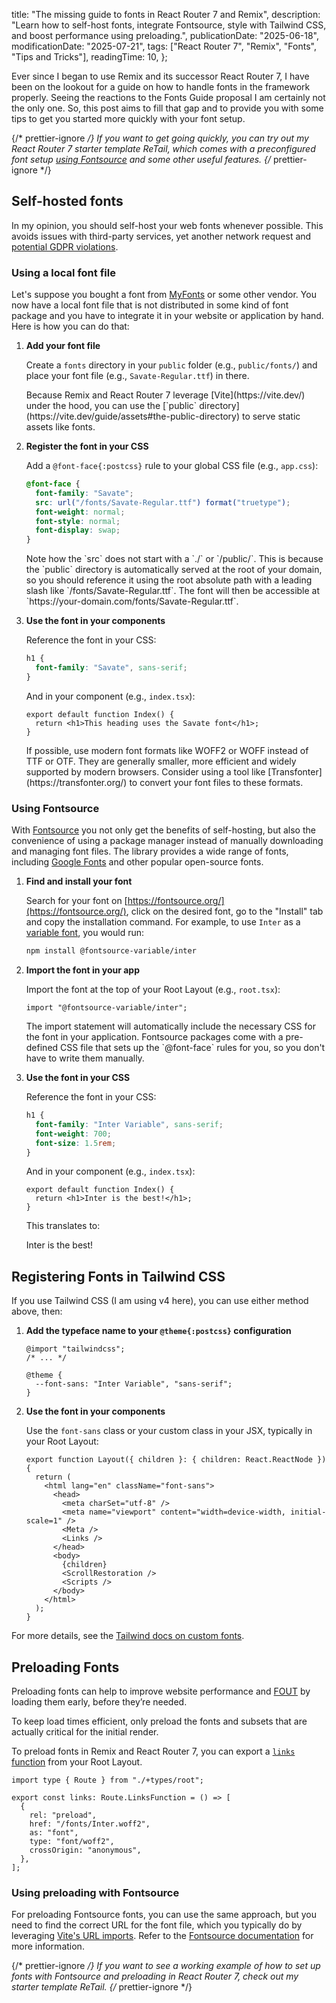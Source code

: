 
  title: "The missing guide to fonts in React Router 7 and Remix",
  description:
    "Learn how to self-host fonts, integrate Fontsource, style with Tailwind CSS, and boost performance using preloading.",
  publicationDate: "2025-06-18",
  modificationDate: "2025-07-21",
  tags: ["React Router 7", "Remix", "Fonts", "Tips and Tricks"],
  readingTime: 10,
};

Ever since I began to use Remix and its successor React Router 7, I have been on the lookout for a guide on how to handle fonts in the framework properly. Seeing the reactions to the <ProfileBadge platform="GitHub" handle="remix-run/remix/discussions/9251">Fonts Guide proposal</ProfileBadge> I am certainly not the only one. So, this post aims to fill that gap and to provide you with some tips to get you started more quickly with your font setup.

{/* prettier-ignore */}
<Alert type="question" heading="Starting a new project?">
  If you want to get going quickly, you can try out my React Router 7 starter
  template <ProfileBadge platform="GitHub" handle="nikolailehbrink/retail">ReTail</ProfileBadge>, which comes with a preconfigured font setup [using Fontsource](#using-fontsource) and some other useful features.
</Alert>
{/* prettier-ignore */}

## Self-hosted fonts

In my opinion, you should self-host your web fonts whenever possible. This avoids issues with third-party services, yet another network request and [potential GDPR violations](https://thehackernews.com/2022/01/german-court-rules-websites-embedding.html).

### Using a local font file

Let's suppose you bought a font from [MyFonts](https://www.myfonts.com/) or some other vendor. You now have a local font file that is not distributed in some kind of font package and you have to integrate it in your website or application by hand. Here is how you can do that:

1. **Add your font file**

   Create a `fonts` directory in your `public` folder (e.g., `public/fonts/`) and
   place your font file (e.g., `Savate-Regular.ttf`) in there.

   <Alert type="info">
     Because Remix and React Router 7 leverage [Vite](https://vite.dev/) under
     the hood, you can use the [`public`
     directory](https://vite.dev/guide/assets#the-public-directory) to serve
     static assets like fonts.
   </Alert>

2. **Register the font in your CSS**

   Add a `@font-face{:postcss}` rule to your global CSS file (e.g., `app.css`):

   ```css filename="app/app.css" showLineNumbers
   @font-face {
     font-family: "Savate";
     src: url("/fonts/Savate-Regular.ttf") format("truetype");
     font-weight: normal;
     font-style: normal;
     font-display: swap;
   }
   ```

   <Alert type="warning">
     Note how the `src` does not start with a `./` or `/public/`. This is
     because the `public` directory is automatically served at the root of your
     domain, so you should reference it using the root absolute path with a
     leading slash like `/fonts/Savate-Regular.ttf`. The font will then be
     accessible at `https://your-domain.com/fonts/Savate-Regular.ttf`.
   </Alert>

3. **Use the font in your components**

   Reference the font in your CSS:

   ```css filename="app/app.css" showLineNumbers=7 highlight={2}
   h1 {
     font-family: "Savate", sans-serif;
   }
   ```

   And in your component (e.g., `index.tsx`):

   ```tsx filename="app/routes/index.tsx"
   export default function Index() {
     return <h1>This heading uses the Savate font</h1>;
   }
   ```

   <Alert type="tip" heading="Try to use modern font formats">
     If possible, use modern font formats like WOFF2 or WOFF instead of TTF or
     OTF. They are generally smaller, more efficient and widely supported by
     modern browsers. Consider using a tool like
     [Transfonter](https://transfonter.org/) to convert your font files to these
     formats.
   </Alert>

### Using Fontsource

With [Fontsource](https://fontsource.org/) you not only get the benefits of self-hosting, but also the convenience of using a package manager instead of manually downloading and managing font files. The library provides a wide range of fonts, including [Google Fonts](https://fonts.google.com/) and other popular open-source fonts.

1. **Find and install your font**

   Search for your font on [https://fontsource.org/](https://fontsource.org/), click on the desired font, go to the "Install" tab and copy the installation command. For example, to use `Inter` as a [variable font](https://developer.mozilla.org/en-US/docs/Web/CSS/CSS_fonts/Variable_fonts_guide), you would run:

   ```sh
   npm install @fontsource-variable/inter
   ```

2. **Import the font in your app**

   Import the font at the top of your Root Layout (e.g., `root.tsx`):

   ```tsx filename="app/root.tsx"
   import "@fontsource-variable/inter";
   ```

   <Alert type="question" heading="How does the import work?">
     The import statement will automatically include the necessary CSS for the
     font in your application. Fontsource packages come with a pre-defined CSS
     file that sets up the `@font-face` rules for you, so you don't have to
     write them manually.
   </Alert>

3. **Use the font in your CSS**

   Reference the font in your CSS:

   ```css filename="app/app.css" showLineNumbers highlight={2}
   h1 {
     font-family: "Inter Variable", sans-serif;
     font-weight: 700;
     font-size: 1.5rem;
   }
   ```

   And in your component (e.g., `index.tsx`):

   ```tsx filename="app/routes/index.tsx"
   export default function Index() {
     return <h1>Inter is the best!</h1>;
   }
   ```

   This translates to:

   <div className="text rounded-lg bg-pattern-15 p-4 text-2xl font-bold text-white">
     <span>Inter is the best!</span>
   </div>

## Registering Fonts in Tailwind CSS

If you use Tailwind CSS (I am using v4 here), you can use either method above, then:

1. **Add the typeface name to your `@theme{:postcss}` configuration**

   ```postcss filename="app/app.css" highlight={5}
   @import "tailwindcss";
   /* ... */

   @theme {
     --font-sans: "Inter Variable", "sans-serif";
   }
   ```

2. **Use the font in your components**

   Use the `font-sans` class or your custom class in your JSX, typically in your Root Layout:

   ```tsx filename="app/root.tsx" highlight={3}
   export function Layout({ children }: { children: React.ReactNode }) {
     return (
       <html lang="en" className="font-sans">
         <head>
           <meta charSet="utf-8" />
           <meta name="viewport" content="width=device-width, initial-scale=1" />
           <Meta />
           <Links />
         </head>
         <body>
           {children}
           <ScrollRestoration />
           <Scripts />
         </body>
       </html>
     );
   }
   ```

For more details, see the [Tailwind docs on custom fonts](https://tailwindcss.com/docs/font-family#customizing-your-theme).

## Preloading Fonts

Preloading fonts can help to improve website performance and [FOUT](https://rabbitloader.com/articles/fout/) by loading them early, before they’re needed.

<Alert type="warning" heading="Preload only critical fonts">
  To keep load times efficient, only preload the fonts and subsets that are
  actually critical for the initial render.
</Alert>

To preload fonts in Remix and React Router 7, you can export a [`links` function](https://reactrouter.com/api/components/Links) from your Root Layout.

```tsx filename="app/root.tsx"
import type { Route } from "./+types/root";

export const links: Route.LinksFunction = () => [
  {
    rel: "preload",
    href: "/fonts/Inter.woff2",
    as: "font",
    type: "font/woff2",
    crossOrigin: "anonymous",
  },
];
```

### Using preloading with Fontsource

For preloading Fontsource fonts, you can use the same approach, but you need to find the correct URL for the font file, which you typically do by leveraging [Vite's URL imports](https://vite.dev/guide/assets#explicit-url-imports). Refer to the [Fontsource documentation](https://fontsource.org/docs/getting-started/preload) for more information.

{/* prettier-ignore */}
<Alert type="tip" heading="Working example">
  If you want to see a working example of how to set up fonts with Fontsource and preloading in React Router 7, check out my starter template <ProfileBadge platform="GitHub" handle="nikolailehbrink/retail">ReTail</ProfileBadge>.
</Alert>
{/* prettier-ignore */}
